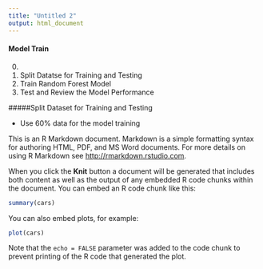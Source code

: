 ```yaml
---
title: "Untitled 2"
output: html_document
---
```

#### Model Train
0.    
1. Split Datatse for Training and Testing
2. Train Random Forest Model  
3. Test and Review the Model Performance  

#####Split Dataset for Training and Testing 

- Use 60% data for the model training

This is an R Markdown document. Markdown is a simple formatting syntax for authoring HTML, PDF, and MS Word documents. For more details on using R Markdown see <http://rmarkdown.rstudio.com>.

When you click the **Knit** button a document will be generated that includes both content as well as the output of any embedded R code chunks within the document. You can embed an R code chunk like this:

```r
summary(cars)
```

You can also embed plots, for example:

```r
plot(cars)
```

Note that the `echo = FALSE` parameter was added to the code chunk to prevent printing of the R code that generated the plot.
